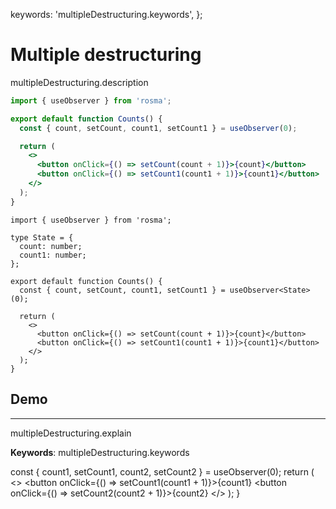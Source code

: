 
  keywords: 'multipleDestructuring.keywords',
};

# Multiple destructuring

multipleDestructuring.description

```jsx
import { useObserver } from 'rosma';

export default function Counts() {
  const { count, setCount, count1, setCount1 } = useObserver(0);

  return (
    <>
      <button onClick={() => setCount(count + 1)}>{count}</button>
      <button onClick={() => setCount1(count1 + 1)}>{count1}</button>
    </>
  );
}
```

```tsx
import { useObserver } from 'rosma';

type State = {
  count: number;
  count1: number;
};

export default function Counts() {
  const { count, setCount, count1, setCount1 } = useObserver<State>(0);

  return (
    <>
      <button onClick={() => setCount(count + 1)}>{count}</button>
      <button onClick={() => setCount1(count1 + 1)}>{count1}</button>
    </>
  );
}
```

## Demo

<Counts />

---

multipleDestructuring.explain

**Keywords**: multipleDestructuring.keywords

  const { count1, setCount1, count2, setCount2 } = useObserver(0);
  return (
    <>
      <button onClick={() => setCount1(count1 + 1)}>{count1}</button>
      <button onClick={() => setCount2(count2 + 1)}>{count2}</button>
    </>
  );
}
